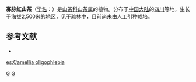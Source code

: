 {{Speciesbox 
| taxon = Camellia oligophlebia 
| authority =  Chang
}}

'''寡脉红山茶'''（[[学名|学名]]：{{lang|la|''Camellia oligophlebia''}}）是[[山茶科|山茶科]][[山茶属|山茶属]]的植物。分布于[[中国大陆|中国大陆]]的[[四川|四川]]等地，生长于海拔2,500米的地区，见于疏林中，目前尚未由人工引种栽培。

== 参考文献 ==
<div class="references-small">
* {{cite web| url =http://www.bioinfo.cn/db05/KmzwSpecies.php?action=view&id=28937| title =寡脉红山茶| work =《中国高等植物数据库全库》| publisher =中国科学院微生物研究所| author =昆明植物研究所| accessdate =2009-02-26| deadurl =yes| archiveurl =https://web.archive.org/web/20160305020955/http://www.bioinfo.cn/db05/KmzwSpecies.php?action=view&id=28937| archivedate =2016-03-05}}
</div>
{{Taxonbar|from=Q10955394}}

[[Category:山茶属|G]]
[[Category:四川植物|G]]

[[es:Camellia_oligophlebia|es:Camellia oligophlebia]]